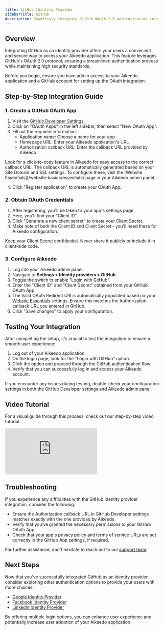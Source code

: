 ```yaml
---
title: GitHub Identity Provider
sidebarTitle: GitHub
description: Seamlessly integrate GitHub OAuth 2.0 authentication into your Aikeedo application, allowing users to log in with their GitHub accounts. This guide walks you through the setup process, from creating a GitHub OAuth App to configuring Aikeedo for a smooth "Login with GitHub" experience.
---
```


## Overview

Integrating GitHub as an identity provider offers your users a convenient and secure way to access your Aikeedo application. This feature leverages GitHub's OAuth 2.0 protocol, ensuring a streamlined authentication process while maintaining high security standards.

<Note>
Before you begin, ensure you have admin access to your Aikeedo application and a GitHub account for setting up the OAuth integration.
</Note>

## Step-by-Step Integration Guide

### 1. Create a GitHub OAuth App

1. Visit the [GitHub Developer Settings](https://github.com/settings/developers).
2. Click on "OAuth Apps" in the left sidebar, then select "New OAuth App".
3. Fill out the required information:
   - Application name: Choose a name for your app
   - Homepage URL: Enter your Aikeedo application's URL
   - Authorization callback URL: Enter the callback URL provided by Aikeedo

<Tip>
Look for a click-to-copy feature in Aikeedo for easy access to the correct callback URL.
</Tip>

<Warning>
The callback URL is automatically generated based on your Site Domain and SSL settings. To configure these, visit the [Website Essentials](/website-basics/essentials) page in your Aikeedo admin panel.
</Warning>

4. Click "Register application" to create your OAuth App.

### 2. Obtain OAuth Credentials

1. After registering, you'll be taken to your app's settings page.
2. Here, you'll find your "Client ID".
3. Click "Generate a new client secret" to create your Client Secret.
4. Make note of both the Client ID and Client Secret - you'll need these for Aikeedo configuration.

<Warning>
Keep your Client Secret confidential. Never share it publicly or include it in client-side code.
</Warning>

### 3. Configure Aikeedo

1. Log into your Aikeedo admin panel.
2. Navigate to **Settings > Identity providers > GitHub**.
3. Toggle the switch to enable "Login with GitHub".
4. Enter the "Client ID" and "Client Secret" obtained from your GitHub OAuth App.
5. The Valid OAuth Redirect URI is automatically populated based on your [Website Essentials](/website-basics/essentials) settings. Ensure this matches the Authorization callback URL you entered in GitHub.
6. Click "Save changes" to apply your configuration.

## Testing Your Integration

After completing the setup, it's crucial to test the integration to ensure a smooth user experience:

1. Log out of your Aikeedo application.
2. On the login page, look for the "Login with GitHub" option.
3. Click the option and proceed through the GitHub authentication flow.
4. Verify that you can successfully log in and access your Aikeedo account.

<Note>
If you encounter any issues during testing, double-check your configuration settings in both the GitHub Developer settings and Aikeedo admin panel.
</Note>

## Video Tutorial

For a visual guide through this process, check out our step-by-step video tutorial:

<iframe
  className="w-full aspect-video"
  src="https://www.youtube.com/embed/sWyfIDNdMJQ"
  title="YouTube video player"
  frameborder="0"
  allow="accelerometer; autoplay; clipboard-write; encrypted-media; gyroscope; picture-in-picture"
  allowfullscreen
></iframe>

## Troubleshooting

If you experience any difficulties with the GitHub identity provider integration, consider the following:

- Ensure the Authorization callback URL in GitHub Developer settings matches exactly with the one provided by Aikeedo.
- Verify that you've granted the necessary permissions to your GitHub OAuth App.
- Check that your app's privacy policy and terms of service URLs are set correctly in the GitHub App settings, if required.

For further assistance, don't hesitate to reach out to our [support team](/get-started/introduction#support).

## Next Steps

Now that you've successfully integrated GitHub as an identity provider, consider exploring other authentication options to provide your users with more choices:

- [Google Identity Provider](/authentication/identity-providers/google)
- [Facebook Identity Provider](/authentication/identity-providers/facebook)
- [LinkedIn Identity Provider](/authentication/identity-providers/linkedin)

By offering multiple login options, you can enhance user experience and potentially increase user adoption of your Aikeedo application.
